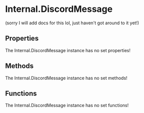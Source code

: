 [//]: # (This file was automatically compiled through the Generator luau code under this repository)
[//]: # (if you want to edit the documentation of discord-luau, please write changes)
[//]: # (to the discord-luau repository itself, we extract the comments from discord-luau and translate)
[//]: # (them into markdown files that Nextra can interpret!)

[//]: # (----- NEXTRA COMPONENTS IMPORT ----- )


[//]: # (----- DOCUMENT HEADER ----- )

# Internal.DiscordMessage

(sorry I will add docs for this lol, just haven't got around to it yet!)

[//]: # (----- DOCUMENT PROPERTIES ----- )

## Properties

The Internal.DiscordMessage instance has no set properties!

[//]: # (----- DOCUMENT METHODS ----- )

## Methods

The Internal.DiscordMessage instance has no set methods!

[//]: # (----- DOCUMENT FUNCTIONS ----- )

## Functions

The Internal.DiscordMessage instance has no set functions!


